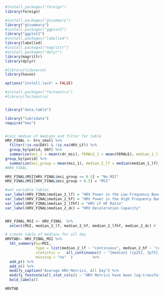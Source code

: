 
```r

#install.packages("foreign")
library(foreign)

#install.packages("gtsummary")
library("gtsummary")
#install.packages("ggplot2")
library("ggplot2")
#install.packages("labelled")
library(labelled)
#install.packages("magrittr")
#install.packages("dplyr")
library(magrittr)
library(dplyr)

#library(tidyverse)
library(haven)

options("install.lock" = FALSE)

#install.packages("factoextra")
#library(factoextra)


library("data.table")

library("lubridate")
require("hms")


#calc median of medians and filter for table
HRV_FINAL <- hrv_small %>%
  filter(!is.na(DAY) & !is.na(HRV_LF)) %>%
  group_by(patid, DAY) %>% 
  summarize(msi_1 = mean(rdr_msi), FEMALE_1 = mean(FEMALE), median_1_lf = median(log(HRV_LF)), median_1_hf = median(log(HRV_HF)), median_1_lfhf = median(log(HRV_LFHF)), median_1_dc = median(log(HRV_dc))) %>%
group_by(patid) %>%
  summarize(msi_group = mean(msi_1), median_2_lf = median(median_1_lf), median_2_hf = median(median_1_hf), median_2_lfhf = median(median_1_lfhf), median_2_dc = median(median_1_dc))
#HRV_FINAL

HRV_FINAL$MSI[HRV_FINAL$msi_group <= 0.5] = "No MSI"
HRV_FINAL$MSI[HRV_FINAL$msi_group > 0.5] = "MSI"

#set variable lables
var_label(HRV_FINAL$median_2_lf) = "HRV Power in the Low Frequency Band"
var_label(HRV_FINAL$median_2_hf) = "HRV Power in the High Frequency Band"
var_label(HRV_FINAL$median_2_lfhf) = "HRV LF HF Ratio"
var_label(HRV_FINAL$median_2_dc) = "HRV Deceleration Capacity"


HRV_FINAL_MSI <- HRV_FINAL 	%>% 
  select(MSI, median_2_lf, median_2_hf, median_2_lfhf, median_2_dc) #

# create table of medians for all day
HRVTAB<- HRV_FINAL_MSI %>%
  tbl_summary(by=MSI,
              type = list(median_2_lf ~ "continuous", median_2_hf ~ "continuous", median_2_lfhf ~ "continuous", median_2_dc ~ "continuous"),
              statistic = 	all_continuous() ~ "{median} ({p25}, {p75})",
              missing = "no"  ) 		%>% 
  add_p() %>%
  add_n() %>%
  modify_caption("Average HRV Metrics, All Day") %>%
  modify_footnote(all_stat_cols() ~ "HRV Metrics have been log-transformed") %>%
  bold_labels()

HRVTAB

```

